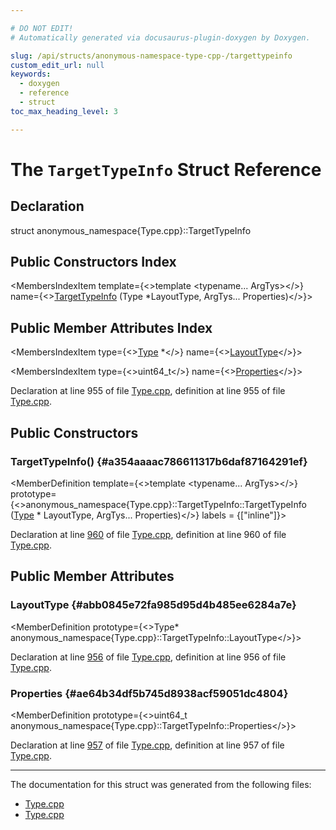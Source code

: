 ```yaml
---

# DO NOT EDIT!
# Automatically generated via docusaurus-plugin-doxygen by Doxygen.

slug: /api/structs/anonymous-namespace-type-cpp-/targettypeinfo
custom_edit_url: null
keywords:
  - doxygen
  - reference
  - struct
toc_max_heading_level: 3

---
```





# The `TargetTypeInfo` Struct Reference

<DoxygenPage pluginConfig={pluginConfig}>



## Declaration

<CodeBlock>struct anonymous_namespace{Type.cpp}::TargetTypeInfo</CodeBlock>

## Public Constructors Index

<MembersIndex>

<MembersIndexItem
  template={<>template &lt;typename... ArgTys&gt;</>}
  name={<><a href="#a354aaaac786611317b6daf87164291ef">TargetTypeInfo</a> (Type &#42;LayoutType, ArgTys... Properties)</>}>
</MembersIndexItem>

</MembersIndex>

## Public Member Attributes Index

<MembersIndex>

<MembersIndexItem
  type={<><a href="/docs/api/classes/llvm/type">Type</a> &#42;</>}
  name={<><a href="#abb0845e72fa985d95d4b485ee6284a7e">LayoutType</a></>}>
</MembersIndexItem>

<MembersIndexItem
  type={<>uint64&#95;t</>}
  name={<><a href="#ae64b34df5b745d8938acf59051dc4804">Properties</a></>}>
</MembersIndexItem>

</MembersIndex>


Declaration at line 955 of file <a href="/docs/api/files/lib/lib/ir/type-cpp">Type.cpp</a>, definition at line 955 of file <a href="/docs/api/files/lib/lib/sandboxir/type-cpp">Type.cpp</a>.

<SectionDefinition>

## Public Constructors

### TargetTypeInfo() {#a354aaaac786611317b6daf87164291ef}

<MemberDefinition
  template={<>template &lt;typename... ArgTys&gt;</>}
  prototype={<>anonymous&#95;namespace&#123;Type.cpp&#125;::TargetTypeInfo::TargetTypeInfo (<a href="/docs/api/classes/llvm/type">Type</a> &#42; LayoutType, ArgTys... Properties)</>}
  labels = {["inline"]}>

Declaration at line <a href="/docs/api/files/lib/lib/ir/type-cpp/#l00960">960</a> of file <a href="/docs/api/files/lib/lib/ir/type-cpp">Type.cpp</a>, definition at line 960 of file <a href="/docs/api/files/lib/lib/sandboxir/type-cpp">Type.cpp</a>.
</MemberDefinition>

</SectionDefinition>

<SectionDefinition>

## Public Member Attributes

### LayoutType {#abb0845e72fa985d95d4b485ee6284a7e}

<MemberDefinition
  prototype={<>Type&#42; anonymous&#95;namespace&#123;Type.cpp&#125;::TargetTypeInfo::LayoutType</>}>

Declaration at line <a href="/docs/api/files/lib/lib/ir/type-cpp/#l00956">956</a> of file <a href="/docs/api/files/lib/lib/ir/type-cpp">Type.cpp</a>, definition at line 956 of file <a href="/docs/api/files/lib/lib/sandboxir/type-cpp">Type.cpp</a>.
</MemberDefinition>

### Properties {#ae64b34df5b745d8938acf59051dc4804}

<MemberDefinition
  prototype={<>uint64&#95;t anonymous&#95;namespace&#123;Type.cpp&#125;::TargetTypeInfo::Properties</>}>

Declaration at line <a href="/docs/api/files/lib/lib/ir/type-cpp/#l00957">957</a> of file <a href="/docs/api/files/lib/lib/ir/type-cpp">Type.cpp</a>, definition at line 957 of file <a href="/docs/api/files/lib/lib/sandboxir/type-cpp">Type.cpp</a>.
</MemberDefinition>

</SectionDefinition>

<hr/>

The documentation for this struct was generated from the following files:

<ul>
<li><a href="/docs/api/files/lib/lib/ir/type-cpp">Type.cpp</a></li>
<li><a href="/docs/api/files/lib/lib/sandboxir/type-cpp">Type.cpp</a></li>
</ul>

</DoxygenPage>
